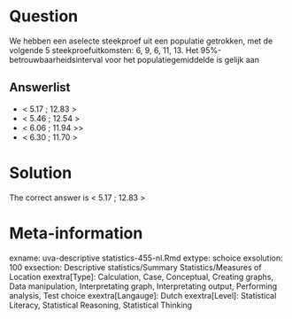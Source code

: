 Question
========

We hebben een aselecte steekproef uit een populatie getrokken, met de volgende 5 steekproefuitkomsten: 6, 9, 6, 11, 13. Het 95%-betrouwbaarheidsinterval voor het populatiegemiddelde is gelijk aan 

Answerlist
----------
* &lt; 5.17 ; 12.83 &gt;
* &lt; 5.46 ; 12.54 &gt;
* &lt; 6.06 ; 11.94 &gt;>
* &lt; 6.30 ; 11.70 &gt;

Solution
========

The correct answer is  &lt; 5.17 ; 12.83 &gt; 

Meta-information
================
exname: uva-descriptive statistics-455-nl.Rmd 
extype: schoice 
exsolution: 100 
exsection: Descriptive statistics/Summary Statistics/Measures of Location
exextra[Type]: Calculation, Case, Conceptual, Creating graphs, Data manipulation, Interpretating graph, Interpretating output, Performing analysis, Test choice 
exextra[Langauge]: Dutch 
exextra[Level]: Statistical Literacy, Statistical Reasoning, Statistical Thinking 
